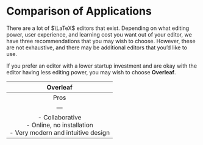 # Comparison of Applications {.sec-overview}

There are a lot of $\LaTeX$ editors that exist. Depending on what editing power, user experience, and learning cost you want out of your editor, we have three recommendations that you may wish to choose. However, these are not exhaustive, and there may be additional editors that you'd like to use.

If you prefer an editor with a lower startup investment and are okay with the editor having less editing power, you may wish to choose **Overleaf**.

| Overleaf |
| :------: |
| Pros   | Cons  |
| ---    | ---   |
| - Collaborative <br> - Online, no installation <br> - Very modern and intuitive design | - Reliant on UI, cannot do as much with keybindings <br> - Live editing can cause others to not be able to compile a file <br> - Not customizable |
